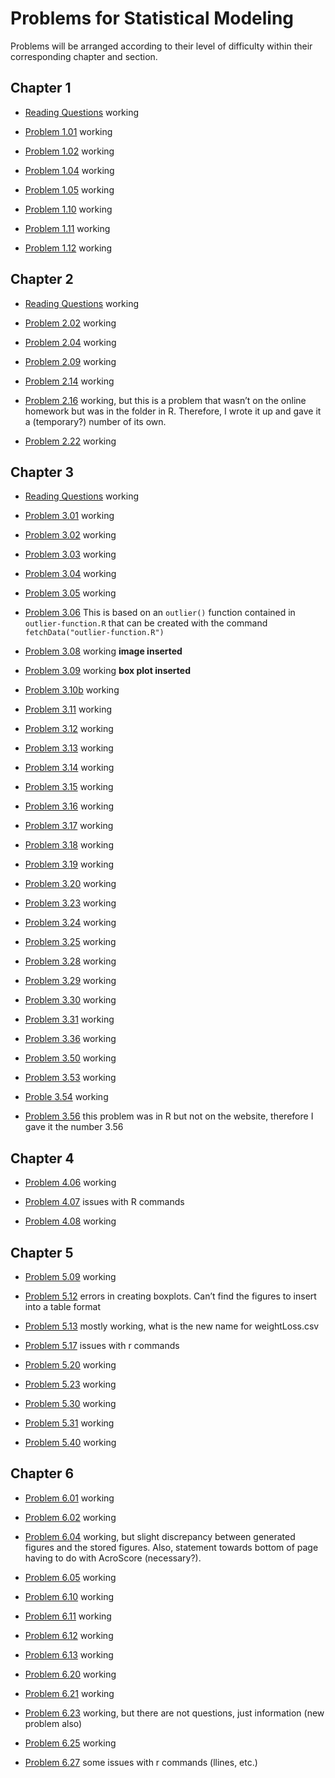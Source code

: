 Problems for Statistical Modeling
========================================================

Problems will be arranged according to their level of difficulty within their corresponding chapter and section.  

## Chapter 1

* [Reading Questions](http://dtkaplan.github.io/Summer-2013/StatisticalModeling/Homework/Chap01/SM-01-ReadingQuestions.html) working 

* [Problem 1.01](http://dtkaplan.github.io/Summer-2013/StatisticalModeling/Homework/Chap01/SM-01-P1-01.html) working

* [Problem 1.02](http://dtkaplan.github.io/Summer-2013/StatisticalModeling/Homework/Chap01/SM-01-P1-01.html) working

* [Problem 1.04](http://dtkaplan.github.io/Summer-2013/StatisticalModeling/Homework/Chap01/SM-01-P1-04.html) working

* [Problem 1.05](http://dtkaplan.github.io/Summer-2013/StatisticalModeling/Homework/Chap01/SM-01-P1-05.html) working

* [Problem 1.10](http://dtkaplan.github.io/Summer-2013/StatisticalModeling/Homework/Chap01/SM-01-P1-10.html) working

* [Problem 1.11](http://dtkaplan.github.io/Summer-2013/StatisticalModeling/Homework/Chap01/SM-01-P1-11.html) working

* [Problem 1.12](http://dtkaplan.github.io/Summer-2013/StatisticalModeling/Homework/Chap01/SM-01-P1-12.html) working



## Chapter 2

* [Reading Questions](http://dtkaplan.github.io/Summer-2013/StatisticalModeling/Homework/Chap02/SM-02-ReadingQuestions.html) working

* [Problem 2.02](http://dtkaplan.github.io/Summer-2013/StatisticalModeling/Homework/Chap02/SM-02-P2-02.html) working

* [Problem 2.04](http://dtkaplan.github.io/Summer-2013/StatisticalModeling/Homework/Chap02/SM-02-P2-04.html) working

* [Problem 2.09](http://dtkaplan.github.io/Summer-2013/StatisticalModeling/Homework/Chap02/SM-02-P2-09.html) working

* [Problem 2.14](http://dtkaplan.github.io/Summer-2013/StatisticalModeling/Homework/Chap02/SM-02-P2-14.html) working

* [Problem 2.16](http://dtkaplan.github.io/Summer-2013/StatisticalModeling/Homework/Chap02/SM-02-P2-14.html) working, but this is a problem that wasn't on the online homework but was in the folder in R. Therefore, I wrote it up and gave it a (temporary?) number of its own.

* [Problem 2.22](http://dtkaplan.github.io/Summer-2013/StatisticalModeling/Homework/Chap02/SM-02-P2-22.html) working



## Chapter 3

* [Reading Questions](http://dtkaplan.github.io/Summer-2013/StatisticalModeling/Homework/Chap03/SM-03-P3-ReadingQuestions.html) working

* [Problem 3.01](http://dtkaplan.github.io/Summer-2013/StatisticalModeling/Homework/Chap03/SM-03-P3-01.html) working

* [Problem 3.02](http://dtkaplan.github.io/Summer-2013/StatisticalModeling/Homework/Chap03/SM-03-P3-02.html) working

* [Problem 3.03](http://dtkaplan.github.io/Summer-2013/StatisticalModeling/Homework/Chap03/SM-03-P3-03.html) working

* [Problem 3.04](http://dtkaplan.github.io/Summer-2013/StatisticalModeling/Homework/Chap03/SM-03-P3-04.html) working

* [Problem 3.05](http://dtkaplan.github.io/Summer-2013/StatisticalModeling/Homework/Chap03/SM-03-P3-05.html) working

* [Problem 3.06](http://dtkaplan.github.io/Summer-2013/StatisticalModeling/Homework/Chap03/SM-03-P3-06.html) This is based on an `outlier()` function contained in `outlier-function.R` that can be created with the command `fetchData("outlier-function.R")`

* [Problem 3.08](http://dtkaplan.github.io/Summer-2013/StatisticalModeling/Homework/Chap03/SM-03-P3-08.html) working **image inserted**
 
* [Problem 3.09](http://dtkaplan.github.io/Summer-2013/StatisticalModeling/Homework/Chap03/SM-03-P3-09.html) working **box plot inserted**

* [Problem 3.10b](http://dtkaplan.github.io/Summer-2013/StatisticalModeling/Homework/Chap03/SM-03-P3-10.html) working

* [Problem 3.11](http://dtkaplan.github.io/Summer-2013/StatisticalModeling/Homework/Chap03/SM-03-P3-11.html) working

* [Problem 3.12](http://dtkaplan.github.io/Summer-2013/StatisticalModeling/Homework/Chap03/SM-03-P3-12.html) working 

* [Problem 3.13](http://dtkaplan.github.io/Summer-2013/StatisticalModeling/Homework/Chap03/SM-03-P3-13.html) working

* [Problem 3.14](http://dtkaplan.github.io/Summer-2013/StatisticalModeling/Homework/Chap03/SM-03-P3-14.html) working

* [Problem 3.15](http://dtkaplan.github.io/Summer-2013/StatisticalModeling/Homework/Chap03/SM-03-P3-15.html) working

* [Problem 3.16](http://dtkaplan.github.io/Summer-2013/StatisticalModeling/Homework/Chap03/SM-03-P3-16.html) working

* [Problem 3.17](http://dtkaplan.github.io/Summer-2013/StatisticalModeling/Homework/Chap03/SM-03-P3-17.html) working

* [Problem 3.18](http://dtkaplan.github.io/Summer-2013/StatisticalModeling/Homework/Chap03/SM-03-P3-18) working

* [Problem 3.19](http://dtkaplan.github.io/Summer-2013/StatisticalModeling/Homework/Chap03/SM-03-P3-19.html) working

* [Problem 3.20](http://dtkaplan.github.io/Summer-2013/StatisticalModeling/Homework/Chap03/SM-03-P3-20.html) working

* [Problem 3.23](http://dtkaplan.github.io/Summer-2013/StatisticalModeling/Homework/Chap03/SM-03-P3-23.html) working

* [Problem 3.24](http://dtkaplan.github.io/Summer-2013/StatisticalModeling/Homework/Chap03/SM-03-P3-24.html) working

* [Problem 3.25](http://dtkaplan.github.io/Summer-2013/StatisticalModeling/Homework/Chap03/SM-03-P3-24.html) working

* [Problem 3.28](http://dtkaplan.github.io/Summer-2013/StatisticalModeling/Homework/Chap03/SM-03-P3-24.html) working

* [Problem 3.29](http://dtkaplan.github.io/Summer-2013/StatisticalModeling/Homework/Chap03/SM-03-P3-29.html) working

* [Problem 3.30](http://dtkaplan.github.io/Summer-2013/StatisticalModeling/Homework/Chap03/SM-03-P3-29.html) working

* [Problem 3.31](http://dtkaplan.github.io/Summer-2013/StatisticalModeling/Homework/Chap03/SM-03-P3-31.html) working

* [Problem 3.36](http://dtkaplan.github.io/Summer-2013/StatisticalModeling/Homework/Chap03/SM-03-P3-36.html) working

* [Problem 3.50](http://dtkaplan.github.io/Summer-2013/StatisticalModeling/Homework/Chap03/SM-03-P3-50.html) working

* [Problem 3.53](http://dtkaplan.github.io/Summer-2013/StatisticalModeling/Homework/Chap03/SM-03-P3-53.html) working

* [Proble 3.54](http://dtkaplan.github.io/Summer-2013/StatisticalModeling/Homework/Chap03/SM-03-P3-54.html) working

* [Problem 3.56](http://dtkaplan.github.io/Summer-2013/StatisticalModeling/Homework/Chap03/SM-03-P3-56.html) this problem was in R but not on the website, therefore I gave it the number 3.56

## Chapter 4

* [Problem 4.06](http://dtkaplan.github.io/Summer-2013/StatisticalModeling/Homework/Chap04/SM-04-06.html) working

* [Problem 4.07](http://dtkaplan.github.io/Summer-2013/StatisticalModeling/Homework/Chap04/SM-04-07.html) issues with R commands

* [Problem 4.08](http://dtkaplan.github.io/Summer-2013/StatisticalModeling/Homework/Chap04/SM-04-P4-08.html) working

## Chapter 5

* [Problem 5.09](http://dtkaplan.github.io/Summer-2013/StatisticalModeling/Homework/Chap05/SM-05-09.html) working

* [Problem 5.12](http://dtkaplan.github.io/Summer-2013/StatisticalModeling/Homework/Chap05/SM-05-12.html) errors in creating boxplots.  Can't find the figures to insert into a table format

* [Problem 5.13](http://dtkaplan.github.io/Summer-2013/StatisticalModeling/Homework/Chap05/SM-05-13.html) mostly working, what is the new name for weightLoss.csv

* [Problem 5.17](http://dtkaplan.github.io/Summer-2013/StatisticalModeling/Homework/Chap05/SM-05-17.html) issues with r commands

* [Problem 5.20](http://dtkaplan.github.io/Summer-2013/StatisticalModeling/Homework/Chap05/SM-05-20.html) working

* [Problem 5.23](htpp//dtkaplan.github.io/Summer-2013/StatisticalModeling/Homework/Chap05/SM-05-23.html) working

* [Problem 5.30](http://dtkaplan.github.io/Summer-2013/StatisticalModeling/Homework/Chap05/SM-05-30.html) working

* [Problem 5.31](http://dtkaplan.github.io/Summer-2013/StatisticalModeling/Homework/Chap05/SM-05-31.html) working

* [Problem 5.40](http://dtkaplan.github.io/Summer-2013/StatisticalModeling/Homework/Chap05/SM-05-40.html) working

## Chapter 6

* [Problem 6.01](http://dtkaplan.github.io/Summer-2013/StatisticalModeling/Homework/Chap06/SM-06-01.html) working

* [Problem 6.02](http://dtkaplan.github.io/Summer-2013/StatisticalModeling/Homework/Chap06/SM-06-02.html) working

* [Problem 6.04](http://dtkaplan.github.io/Summer-2013/StatisticalModeling/Homework/Chap06/SM-06-04.html) working, but slight discrepancy between generated figures and the stored figures. Also, statement towards bottom of page having to do with AcroScore (necessary?).

* [Problem 6.05](http://dtkaplan.github.io/Summer-2013/StatisticalModeling/Homework/Chap06/SM-06-05.html) working

* [Problem 6.10](http://dtkaplan.github.io/Summer-2013/StatisticalModeling/Homework/Chap06/SM-06-10.html) working

* [Problem 6.11](http://dtkaplan.github.io/Summer-2013/StatisticalModeling/Homework/Chap06/SM-06-11.html) working

* [Problem 6.12](http://dtkaplan.github.io/Summer-2013/StatisticalModeling/Homework/Chap06/SM-06-12.html) working

* [Problem 6.13](http://dtkaplan.github.io/Summer-2013/StatisticalModeling/Homework/Chap06/SM-06-13.html) working

* [Problem 6.20](http://dtkaplan.github.io/Summer-2013/StatisticalModeling/Homework/Chap06/SM-06-20.html) working

* [Problem 6.21](http://dtkaplan.github.io/Summer-2013/StatisticalModeling/Homework/Chap06/SM-06-21.html) working

* [Problem 6.23](http://dtkaplan.github.io/Summer-2013/StatisticalModeling/Homework/Chap06/SM-06-23.html) working, but there are not questions, just information (new problem also)

* [Problem 6.25](http://dtkaplan.github.io/Summer-2013/StatisticalModeling/Homework/Chap06/SM-06-25.html) working

* [Problem 6.27](http://dtkaplan.github.io/Summer-2013/StatisticalModeling/Homework/Chap06/SM-06-25.html) some issues with r commands (llines, etc.)

